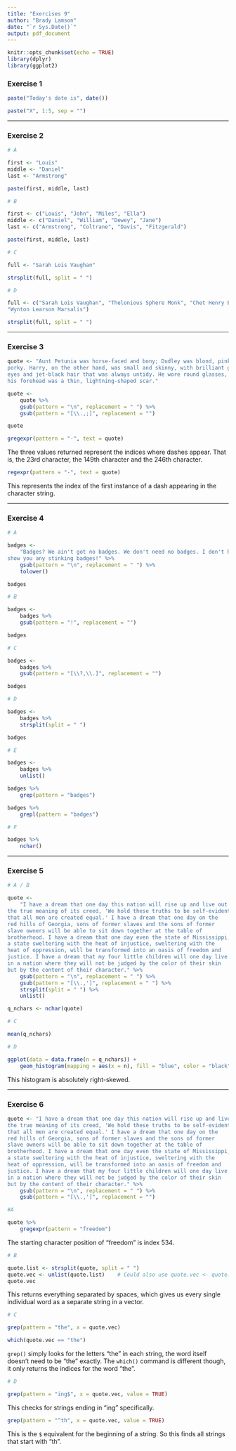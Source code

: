 ```yaml
---
title: "Exercises 9"
author: "Brady Lamson"
date: "`r Sys.Date()`"
output: pdf_document
---
```


```r
knitr::opts_chunk$set(echo = TRUE)
library(dplyr)
library(ggplot2)
```

### Exercise 1

```r
paste("Today's date is", date())
```

```r
paste("X", 1:5, sep = "")
```

***
\pagebreak
### Exercise 2

```r
# A

first <- "Louis"
middle <- "Daniel"
last <- "Armstrong"

paste(first, middle, last)
```

```r
# B

first <- c("Louis", "John", "Miles", "Ella")
middle <- c("Daniel", "William", "Dewey", "Jane")
last <- c("Armstrong", "Coltrane", "Davis", "Fitzgerald")

paste(first, middle, last)
```
```r
# C

full <- "Sarah Lois Vaughan"

strsplit(full, split = " ")
```

```r
# D

full <- c("Sarah Lois Vaughan", "Thelonious Sphere Monk", "Chet Henry Baker",
"Wynton Learson Marsalis")

strsplit(full, split = " ")
```

***
\pagebreak
### Exercise 3

```r
quote <- "Aunt Petunia was horse-faced and bony; Dudley was blond, pink, and
porky. Harry, on the other hand, was small and skinny, with brilliant green
eyes and jet-black hair that was always untidy. He wore round glasses, and on
his forehead was a thin, lightning-shaped scar."

quote <- 
    quote %>%
    gsub(pattern = "\n", replacement = " ") %>%
    gsub(pattern = "[\\.,;]", replacement = "")

quote
```

```r
gregexpr(pattern = "-", text = quote)
```
The three values returned represent the indices where dashes appear. That is, the 23rd character, the 149th character and the 246th character. 

```r
regexpr(pattern = "-", text = quote)
```

This represents the index of the first instance of a dash appearing in the character string.

***
\pagebreak
### Exercise 4

```r
# A

badges <- 
    "Badges? We ain't got no badges. We don't need no badges. I don't have to
show you any stinking badges!" %>%
    gsub(pattern = "\n", replacement = " ") %>%
    tolower()

badges
```

```r
# B

badges <-
    badges %>%
    gsub(pattern = "!", replacement = "")

badges
```

```r
# C

badges <-
    badges %>%
    gsub(pattern = "[\\?,\\.]", replacement = "")

badges
```

```r
# D

badges <-
    badges %>%
    strsplit(split = " ")

badges
```

```r
# E

badges <- 
    badges %>%
    unlist()
```

```r
badges %>%
    grep(pattern = "badges")

badges %>%
    grepl(pattern = "badges")
```

```r
# F

badges %>%
    nchar()
```

***
\pagebreak
### Exercise 5

```r
# A / B

quote <- 
    "I have a dream that one day this nation will rise up and live out
the true meaning of its creed, 'We hold these truths to be self-evident,
that all men are created equal.' I have a dream that one day on the
red hills of Georgia, sons of former slaves and the sons of former
slave owners will be able to sit down together at the table of
brotherhood. I have a dream that one day even the state of Mississippi,
a state sweltering with the heat of injustice, sweltering with the
heat of oppression, will be transformed into an oasis of freedom and
justice. I have a dream that my four little children will one day live
in a nation where they will not be judged by the color of their skin
but by the content of their character." %>%
    gsub(pattern = "\n", replacement = " ") %>%
    gsub(pattern = "[\\.,']", replacement = " ") %>%
    strsplit(split = " ") %>%
    unlist()
```

```r
q_nchars <- nchar(quote)
```

```r
# C

mean(q_nchars)
```

```r
# D

ggplot(data = data.frame(n = q_nchars)) +
    geom_histogram(mapping = aes(x = n), fill = "blue", color = "black", binwidth = 1)
```

This histogram is absolutely right-skewed. 

***
\pagebreak
### Exercise 6

```r
quote <- "I have a dream that one day this nation will rise up and live out
the true meaning of its creed, 'We hold these truths to be self-evident,
that all men are created equal.' I have a dream that one day on the
red hills of Georgia, sons of former slaves and the sons of former
slave owners will be able to sit down together at the table of
brotherhood. I have a dream that one day even the state of Mississippi,
a state sweltering with the heat of injustice, sweltering with the
heat of oppression, will be transformed into an oasis of freedom and
justice. I have a dream that my four little children will one day live
in a nation where they will not be judged by the color of their skin
but by the content of their character." %>%
    gsub(pattern = "\n", replacement = " ") %>%
    gsub(pattern = "[\\.,']", replacement = "")
```

```r
#A 

quote %>%
    gregexpr(pattern = "freedom")
```

The starting character position of "freedom" is index 534. 

```r
# B

quote.list <- strsplit(quote, split = " ")
quote.vec <- unlist(quote.list)    # Could also use quote.vec <- quote.list[[1]]
quote.vec
```

This returns everything separated by spaces, which gives us every single individual word as a separate string in a vector.

```r
# C

grep(pattern = "the", x = quote.vec)

which(quote.vec == "the")
```

`grep()` simply looks for the letters "the" in each string, the word itself doesn't need to be "the" exactly. The `which()` command is different though, it only returns the indices for the word "the".

```r
# D

grep(pattern = "ing$", x = quote.vec, value = TRUE)
```

This checks for strings ending in "ing" specifically. 

```r
grep(pattern = "^th", x = quote.vec, value = TRUE)
```

This is the `$` equivalent for the beginning of a string. So this finds all strings that start with "th". 